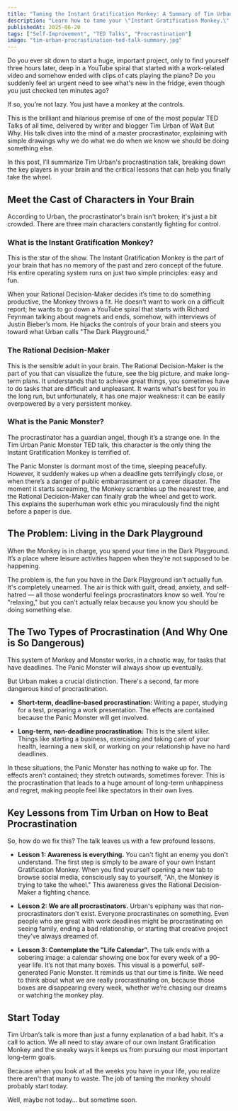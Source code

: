 ```yaml
---
title: "Taming the Instant Gratification Monkey: A Summary of Tim Urban's Procrastination TED Talk"
description: "Learn how to tame your \"Instant Gratification Monkey.\" This is a complete summary of Tim Urban's viral TED Talk on procrastination, breaking down the key lessons."
publishedAt: 2025-06-20
tags: ["Self-Improvement", "TED Talks", "Procrastination"]
image: "tim-urban-procrastination-ted-talk-summary.jpg"
---
```



<BlogPageLayout frontmatter={frontmatter}>

Do you ever sit down to start a huge, important project, only to find yourself three hours later, deep in a YouTube spiral that started with a work-related video and somehow ended with clips of cats playing the piano? Do you suddenly feel an urgent need to see what's new in the fridge, even though you just checked ten minutes ago?

If so, you’re not lazy. You just have a monkey at the controls.

This is the brilliant and hilarious premise of one of the most popular TED Talks of all time, delivered by writer and blogger Tim Urban of Wait But Why. His talk dives into the mind of a master procrastinator, explaining with simple drawings why we do what we do when we know we should be doing something else.

In this post, I’ll summarize Tim Urban's procrastination talk, breaking down the key players in your brain and the critical lessons that can help you finally take the wheel.

## Meet the Cast of Characters in Your Brain

According to Urban, the procrastinator's brain isn't broken; it's just a bit crowded. There are three main characters constantly fighting for control.

### What is the Instant Gratification Monkey?

This is the star of the show. The Instant Gratification Monkey is the part of your brain that has no memory of the past and zero concept of the future. His entire operating system runs on just two simple principles: easy and fun.

When your Rational Decision-Maker decides it’s time to do something productive, the Monkey throws a fit. He doesn't want to work on a difficult report; he wants to go down a YouTube spiral that starts with Richard Feynman talking about magnets and ends, somehow, with interviews of Justin Bieber’s mom. He hijacks the controls of your brain and steers you toward what Urban calls "The Dark Playground."

### The Rational Decision-Maker

This is the sensible adult in your brain. The Rational Decision-Maker is the part of you that can visualize the future, see the big picture, and make long-term plans. It understands that to achieve great things, you sometimes have to do tasks that are difficult and unpleasant. It wants what's best for you in the long run, but unfortunately, it has one major weakness: it can be easily overpowered by a very persistent monkey.

### What is the Panic Monster?

The procrastinator has a guardian angel, though it’s a strange one. In the Tim Urban Panic Monster TED talk, this character is the only thing the Instant Gratification Monkey is terrified of.

The Panic Monster is dormant most of the time, sleeping peacefully. However, it suddenly wakes up when a deadline gets terrifyingly close, or when there’s a danger of public embarrassment or a career disaster. The moment it starts screaming, the Monkey scrambles up the nearest tree, and the Rational Decision-Maker can finally grab the wheel and get to work. This explains the superhuman work ethic you miraculously find the night before a paper is due.

## The Problem: Living in the Dark Playground

When the Monkey is in charge, you spend your time in the Dark Playground. It’s a place where leisure activities happen when they’re not supposed to be happening.

The problem is, the fun you have in the Dark Playground isn't actually fun. It's completely unearned. The air is thick with guilt, dread, anxiety, and self-hatred — all those wonderful feelings procrastinators know so well. You're "relaxing," but you can't actually relax because you know you should be doing something else.

## The Two Types of Procrastination (And Why One is So Dangerous)

This system of Monkey and Monster works, in a chaotic way, for tasks that have deadlines. The Panic Monster will always show up eventually.

But Urban makes a crucial distinction. There's a second, far more dangerous kind of procrastination.

- **Short-term, deadline-based procrastination:** Writing a paper, studying for a test, preparing a work presentation. The effects are contained because the Panic Monster will get involved.

- **Long-term, non-deadline procrastination:** This is the silent killer. Things like starting a business, exercising and taking care of your health, learning a new skill, or working on your relationship have no hard deadlines.

In these situations, the Panic Monster has nothing to wake up for. The effects aren't contained; they stretch outwards, sometimes forever. This is the procrastination that leads to a huge amount of long-term unhappiness and regret, making people feel like spectators in their own lives.

## Key Lessons from Tim Urban on How to Beat Procrastination

So, how do we fix this? The talk leaves us with a few profound lessons.

- **Lesson 1: Awareness is everything.** You can't fight an enemy you don't understand. The first step is simply to be aware of your own Instant Gratification Monkey. When you find yourself opening a new tab to browse social media, consciously say to yourself, "Ah, the Monkey is trying to take the wheel." This awareness gives the Rational Decision-Maker a fighting chance.

- **Lesson 2: We are all procrastinators.** Urban's epiphany was that non-procrastinators don't exist. Everyone procrastinates on something. Even people who are great with work deadlines might be procrastinating on seeing family, ending a bad relationship, or starting that creative project they've always dreamed of.

- **Lesson 3: Contemplate the "Life Calendar".** The talk ends with a sobering image: a calendar showing one box for every week of a 90-year life. It’s not that many boxes. This visual is a powerful, self-generated Panic Monster. It reminds us that our time is finite. We need to think about what we are really procrastinating on, because those boxes are disappearing every week, whether we’re chasing our dreams or watching the monkey play.

## Start Today

Tim Urban’s talk is more than just a funny explanation of a bad habit. It's a call to action. We all need to stay aware of our own Instant Gratification Monkey and the sneaky ways it keeps us from pursuing our most important long-term goals.

Because when you look at all the weeks you have in your life, you realize there aren't that many to waste. The job of taming the monkey should probably start today.

Well, maybe not today... but sometime soon.

</BlogPageLayout>
